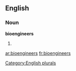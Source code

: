 
==English==

===Noun===
'''bioengineers'''

# {{plural of|[[bioengineer]]}}

[[Category:English plurals]]

[[ar:bioengineers]]
[[fr:bioengineers]]